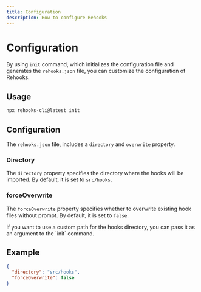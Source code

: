 ```yaml
---
title: Configuration
description: How to configure Rehooks
---
```


# Configuration

By using `init` command, which initializes the configuration file and generates the `rehooks.json` file, you can customize the configuration of Rehooks.

## Usage

```bash title="Terminal"
npx rehooks-cli@latest init
```

## Configuration

The `rehooks.json` file, includes a `directory` and `overwrite` property.

### Directory

The `directory` property specifies the directory where the hooks will be imported. By default, it is set to `src/hooks`.

### forceOverwrite

The `forceOverwrite` property specifies whether to overwrite existing hook files without prompt. By default, it is set to `false`.

<Callout type="warn">
  If you want to use a custom path for the hooks directory, you can pass it as
  an argument to the `init` command.
</Callout>

## Example

```json title="rehooks.json"
{
  "directory": "src/hooks",
  "forceOverwrite": false
}
```
